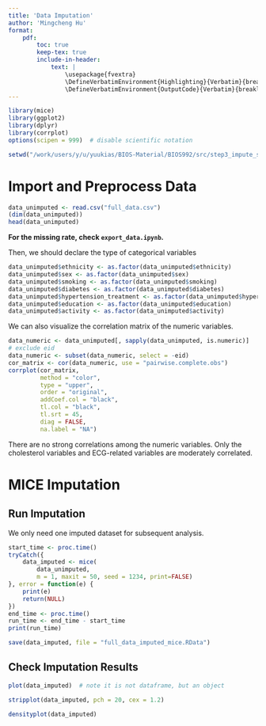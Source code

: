 ```yaml
---
title: 'Data Imputation'
author: 'Mingcheng Hu'
format: 
    pdf:
        toc: true
        keep-tex: true
        include-in-header: 
            text: |
                \usepackage{fvextra}
                \DefineVerbatimEnvironment{Highlighting}{Verbatim}{breaklines,commandchars=\\\{\}}
                \DefineVerbatimEnvironment{OutputCode}{Verbatim}{breaklines,commandchars=\\\{\}}
---
```


```r
library(mice)
library(ggplot2)
library(dplyr)
library(corrplot)
options(scipen = 999)  # disable scientific notation

setwd("/work/users/y/u/yuukias/BIOS-Material/BIOS992/src/step3_impute_split_data/impute_data")
```


# Import and Preprocess Data

```r
data_unimputed <- read.csv("full_data.csv")
(dim(data_unimputed))
head(data_unimputed)
```

**For the missing rate, check `export_data.ipynb`.**

Then, we should declare the type of categorical variables

```r
data_unimputed$ethnicity <- as.factor(data_unimputed$ethnicity)
data_unimputed$sex <- as.factor(data_unimputed$sex)
data_unimputed$smoking <- as.factor(data_unimputed$smoking)
data_unimputed$diabetes <- as.factor(data_unimputed$diabetes)
data_unimputed$hypertension_treatment <- as.factor(data_unimputed$hypertension_treatment)
data_unimputed$education <- as.factor(data_unimputed$education)
data_unimputed$activity <- as.factor(data_unimputed$activity)
```

We can also visualize the correlation matrix of the numeric variables.

```r
data_numeric <- data_unimputed[, sapply(data_unimputed, is.numeric)]
# exclude eid
data_numeric <- subset(data_numeric, select = -eid)
cor_matrix <- cor(data_numeric, use = "pairwise.complete.obs")
corrplot(cor_matrix, 
         method = "color",      
         type = "upper",       
         order = "original",      
         addCoef.col = "black", 
         tl.col = "black",    
         tl.srt = 45,          
         diag = FALSE,
         na.label = "NA")
```

There are no strong correlations among the numeric variables. Only the cholesterol variables and ECG-related variables are moderately correlated.


# MICE Imputation

## Run Imputation

We only need one imputed dataset for subsequent analysis.

```r
start_time <- proc.time()
tryCatch({
    data_imputed <- mice(
        data_unimputed, 
        m = 1, maxit = 50, seed = 1234, print=FALSE)
}, error = function(e) {
    print(e)
    return(NULL)
})
end_time <- proc.time()
run_time <- end_time - start_time
print(run_time)

save(data_imputed, file = "full_data_imputed_mice.RData")
```


## Check Imputation Results


```r
plot(data_imputed)  # note it is not dataframe, but an object
```

```r
stripplot(data_imputed, pch = 20, cex = 1.2) 
```

```r
densityplot(data_imputed)
```

